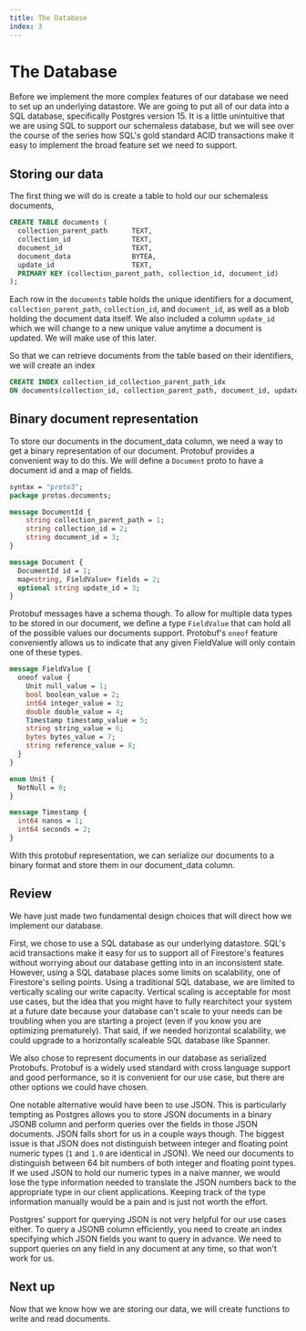 ```yaml
---
title: The Database
index: 3
---
```

# The Database

Before we implement the more complex features of our database we need to set up
an underlying datastore. We are going to put all of our data into a SQL
database, specifically Postgres version 15. It is a little unintuitive that we
are using SQL to support our schemaless database, but we will see over the course
of the series how SQL's gold standard ACID transactions make it easy to implement 
the broad feature set we need to support.

## Storing our data

The first thing we will do is create a table to hold our our schemaless
documents,

```sql
CREATE TABLE documents (
  collection_parent_path      TEXT,
  collection_id               TEXT,
  document_id                 TEXT,
  document_data               BYTEA,
  update_id                   TEXT,
  PRIMARY KEY (collection_parent_path, collection_id, document_id)
);
```

Each row in the `documents` table holds the unique identifiers for a document,
`collection_parent_path`, `collection_id`, and `document_id`, as well as a blob
holding the document data itself. We also included a column `update_id` which we will
change to a new unique value anytime a document is updated. We will make use of this later.

So that we can retrieve documents from the table based on their identifiers, we
will create an index

```sql
CREATE INDEX collection_id_collection_parent_path_idx
ON documents(collection_id, collection_parent_path, document_id, update_id);
```

## Binary document representation

To store our documents in the document_data column, we need a way to get a
binary representation of our document. Protobuf provides a convenient way to do
this. We will define a `Document` proto to have a document id and a map of fields.

```proto
syntax = "proto3";
package protos.documents;

message DocumentId {
    string collection_parent_path = 1;
    string collection_id = 2;
    string document_id = 3;
}

message Document {
  DocumentId id = 1;
  map<string, FieldValue> fields = 2;
  optional string update_id = 3;
}
```

Protobuf messages have a schema though. To allow for multiple data types to be
stored in our document, we define a type `FieldValue` that can hold all of
the possible values our documents support. Protobuf's `oneof` feature
conveniently allows us to indicate that any given FieldValue will only contain
one of these types.

```proto
message FieldValue {
  oneof value {
    Unit null_value = 1;
    bool boolean_value = 2;
    int64 integer_value = 3;
    double double_value = 4;
    Timestamp timestamp_value = 5;
    string string_value = 6;
    bytes bytes_value = 7;
    string reference_value = 8;
  }
}

enum Unit {
  NotNull = 0;
}

message Timestamp {
  int64 nanos = 1;
  int64 seconds = 2;
}
```

With this protobuf representation, we can serialize our documents to a binary
format and store them in our document_data column. 

## Review

We have just made two fundamental design choices that will direct how we
implement our database.

First, we chose to use a SQL database as our underlying datastore. SQL's acid
transactions make it easy for us to support all of Firestore's features without
worrying about our database getting into in an inconsistent state. However,
using a SQL database places some limits on scalability, one of
Firestore's selling points. Using a traditional SQL database, we are limited to
vertically scaling our write capacity. Vertical scaling is acceptable for most use
cases, but the idea that you might have to fully rearchitect your system at a
future date because your database can't scale to your needs can be troubling
when you are starting a project (even if you know you are optimizing
prematurely). That said, if we needed horizontal scalability, we could upgrade to a
horizontally scaleable SQL database like Spanner.

We also chose to represent documents in our database as serialized Protobufs.
Protobuf is a widely used standard with cross language support and good
performance, so it is convenient for our use case, but there are other options
we could have chosen.

One notable alternative would have been to use JSON. This is particularly
tempting as Postgres allows you to store JSON documents in a binary JSONB column
and perform queries over the fields in those JSON documents. JSON falls short
for us in a couple ways though. The biggest issue is that JSON does not
distinguish between integer and floating point numeric types (`1` and `1.0` are
identical in JSON). We need our documents to distinguish between 64 bit numbers
of both integer and floating point types. If we used JSON to hold our
numeric types in a naive manner, we would lose the type information needed to translate the JSON
numbers back to the appropriate type in our client applications. Keeping track
of the type information manually would be a pain and is just not worth the
effort.

Postgres' support for querying JSON is not very helpful for our use cases
either. To query a JSONB column efficiently, you need to create an index
specifying which JSON fields you want to query in advance. We need to support
queries on any field in any document at any time, so that won't work for us.

## Next up

Now that we know how we are storing our data, we will create functions to write
and read documents.
